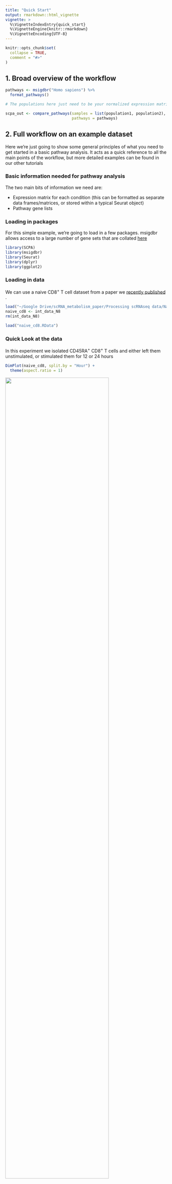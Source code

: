 ```yaml
---
title: "Quick Start" 
output: rmarkdown::html_vignette
vignette: >
  %\VignetteIndexEntry{quick_start}
  %\VignetteEngine{knitr::rmarkdown}
  %\VignetteEncoding{UTF-8}
---
```


```r
knitr::opts_chunk$set(
  collapse = TRUE,
  comment = "#>"
)
```

## 1. Broad overview of the workflow

```r
pathways <- msigdbr("Homo sapiens") %>%
  format_pathways()

# The populations here just need to be your normalized expression matrices

scpa_out <- compare_pathways(samples = list(population1, population2),
                             pathways = pathways)

```

## 2. Full workflow on an example dataset

Here we're just going to show some general principles of what you need to get started in a basic pathway analysis. It acts as a quick reference to all the main points of the workflow, but more detailed examples can be found in our other tutorials

### Basic information needed for pathway analysis
The two main bits of information we need are:

- Expression matrix for each condition (this can be formatted as separate data frames/matrices, or stored within a typical Seurat object)
- Pathway gene lists

### Loading in packages 
For this simple example, we're going to load in a few packages. msigdbr allows access to a large number of gene sets that are collated [here](https://www.gsea-msigdb.org/gsea/msigdb/genesets.jsp)

```r
library(SCPA)
library(msigdbr)
library(Seurat)
library(dplyr)
library(ggplot2)
```

### Loading in data
We can use a naive CD8^+^ T cell dataset from a paper we [recently published](paper_link) .

```r
load("~/Google Drive/scRNA_metabolism_paper/Processing scRNAseq data/Naive CD8/int_data_N8.RData")
naive_cd8 <- int_data_N8
rm(int_data_N8)
```

```r
load("naive_cd8.RData")
```


### Quick Look at the data
In this experiment we isolated CD45RA^+^ CD8^+^ T cells and either left them unstimulated, or stimulated them for 12 or 24 hours
```r
DimPlot(naive_cd8, split.by = "Hour") +
  theme(aspect.ratio = 1)
```

![](../man/figures/naive_cd8_umap.png){width=80%}

### Generating samples from a Seurat object
Let's now generate two populations to compare. To do this we'll use the `seurat_extract` function 
to extract expression matrices from our Seurat object. This function takes a Seurat object as an input,
subsets data based on the Seurat column metadata, and returns an expression file for that given subset.

```r
resting <- seurat_extract(naive_cd8,
                          meta1 = "Hour",
                          value_meta1 = 0,
                          meta2 = "Cell_Type",
                          value_meta2 = "Resting")
activated <- seurat_extract(naive_cd8,
                            meta1 = "Hour",
                            value_meta1 = 24,
                            meta2 = "Cell_Type",
                            value_meta2 = "Activated")
```

### Generate some gene sets using msigdbr
We then need to generate our gene sets. msigdbr is a handy package
that allows you to get this information. Here we're pulling all the KEGG pathways, and
using the `format_pathways` function within SPCA to get them properly formatted. A detailed explanation of
generating gene sets for SCPA can be found [here](https://github.com/jackbibby1/SCPA/blob/main/using_gene_sets.md)

```r
pathways <- msigdbr("Homo sapiens") %>%
  filter(grepl(pattern = "KEGG", x = gs_name)) %>%
  format_pathways()
```

### Comparing samples
We're all set. We now have everything that we need to compare the two populations. So just run 
`compare_pathways` and use the objects we created above.

```r
scpa_out <- compare_pathways(samples = list(resting, activated),
                             pathways = pathways)
```

```r
scpa_out <- readRDS("~/Google Drive/scRNA_metabolism_paper/Paper/Fig4/metab_rest_act.rds")
```


And in `scpa_out`, we have all our results.

```r
head(scpa_out, 10)
```

### Plotting some basic output
You can use SCPA to plot some basic output. For example, we can highlight the "KEGG_GLYCOLYSIS_GLUCONEOGENESIS" pathway using the `plot_rank` function.

```r
plot_rank(scpa_out = scpa_out,
          pathway = "glycolysis")
```












